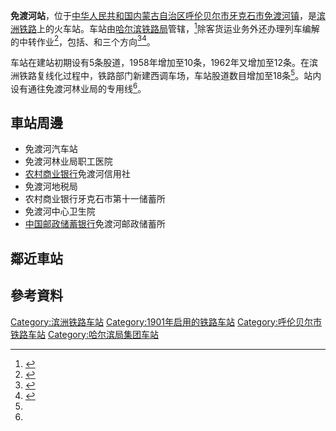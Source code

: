 {{noteTA
|1=zh-cn:始发车次; zh-hk:列車班次;
|2=zh-cn:车次; zh-hk:班次;
}}
{{Infobox China railway station 
|车站名称 = 免渡河站
|图片 = 
|图片介绍 = 
|其他名称 = {{lang|ru|Мяньдухэ}}<ref>{{cite book|author=Мелихов Г.В.|title= Мелихов Г.В. Белый Харбин: Середина 1920-х.|url=https://www.rp-net.ru/book/publications/melihov/Melihov-Belyy_Harbin.pdf|publisher=Русский путь|year=2003}}</ref>
|车站拼音 = Mianduhe
|英文名称 = Mianduhe Railway Station
|车站代码 = 57722<ref>{{cite book|title=中华人民共和国铁路车站代码（GB/T 10302-2010）|publisher=中国标准出版社|year=2010|isbn=155066140495|ignore-isbn-error=true|pages=25}}</ref>
|电报码 = MDX
|拼音码 = MDH
|车站位置 = [[内蒙古自治区|内蒙古自治区]][[呼伦贝尔市|呼伦贝尔市]][[牙克石市|牙克石市]][[免渡河镇|免渡河镇]]道南二道街
|归属 = [[哈尔滨铁路局|哈尔滨铁路局]]
|车站等级 = [[二等站_(中铁)|二等站]]
|线路 = [[滨洲铁路|滨洲铁路]]
|月台数目 = 
|站台面 = 
|股道数目 = 
|坐标 = 
|网站 = 
}}
'''免渡河站'''，位于[[中华人民共和国|中华人民共和国]][[内蒙古自治区|内蒙古自治区]][[呼伦贝尔市|呼伦贝尔市]][[牙克石市|牙克石市]][[免渡河镇|免渡河镇]]，是[[滨洲铁路|滨洲铁路]]上的火车站。车站由[[哈尔滨铁路局|哈尔滨铁路局]]管辖，<ref>{{Cite web |url=http://search.huochepiao.com/huochezhan/jieshao/19.htm |title=免渡河火车站介绍 |accessdate=2016-12-30 |archive-date=2019-06-26 |archive-url=https://web.archive.org/web/20190626152411/http://search.huochepiao.com/huochezhan/jieshao/19.htm |dead-url=no }}</ref>除客货运业务外还办理列车编解的中转作业<ref name="95306info">{{cite web|url=http://hyfw.95306.cn/hyinfo/action/FwcszsAction_index?type=1|title=营业站服务信息查询|publisher=中国铁路95306网|accessdate=2020-08-10|archive-date=2018-09-14|archive-url=https://web.archive.org/web/20180914133603/http://hyfw.95306.cn/hyinfo/action/FwcszsAction_index?type=1|dead-url=no}}</ref>，包括{{站|满洲里}}、{{站|三间房}}和{{站|伊图里河}}三个方向<ref name="hbhis">{{cite book|author=呼伦贝尔盟档案史志局|title=呼伦贝尔盟志(中卷) >> 第四十卷 铁路交通 >> 第三章 铁路设施 >>第二节 车站|url=http://116.113.96.251:8080/Search/SearchContent.aspx?RootId=20130717112327139&BookId=20150726125219340|publisher=內蒙古文化出版社|year=1999|isbn=9787805067827|via=内蒙古区情网}}</ref><Ref>{{cite journal|author=赵明|title=免渡河站驼峰改造可行性探讨|work=减速顶与调速技术|year=2004}}</ref>。

车站在建站初期设有5条股道，1958年增加至10条，1962年又增加至12条。在滨洲铁路复线化过程中，铁路部门新建西调车场，车站股道数目增加至18条<ref name="hbhis"/>。站内设有通往免渡河林业局的专用线<ref name="95306info"/>。

==車站周邊==
* 免渡河汽车站
* 免渡河林业局职工医院
* [[农村商业银行|农村商业银行]]免渡河信用社
* 免渡河地税局
* 农村商业银行牙克石市第十一储蓄所
* 免渡河中心卫生院
* [[中国邮政储蓄银行|中国邮政储蓄银行]]免渡河邮政储蓄所

==鄰近車站==
{{start rail box}}
{{s-inop|[[三根河站|三根河站]]|[[哈尔滨站|哈尔滨站]]方向}}
{{s-line|[[滨洲铁路|滨洲铁路]]}}
{{s-inop|[[卓山站|卓山站]]|[[满洲里站|满洲里站]]方向}}
{{end box}}

==參考資料==
{{reflist}}

{{滨洲铁路}}
[[Category:滨洲铁路车站|Category:滨洲铁路车站]]
[[Category:1901年启用的铁路车站|Category:1901年启用的铁路车站]]
[[Category:呼伦贝尔市铁路车站|Category:呼伦贝尔市铁路车站]]
[[Category:哈尔滨局集团车站|Category:哈尔滨局集团车站]]